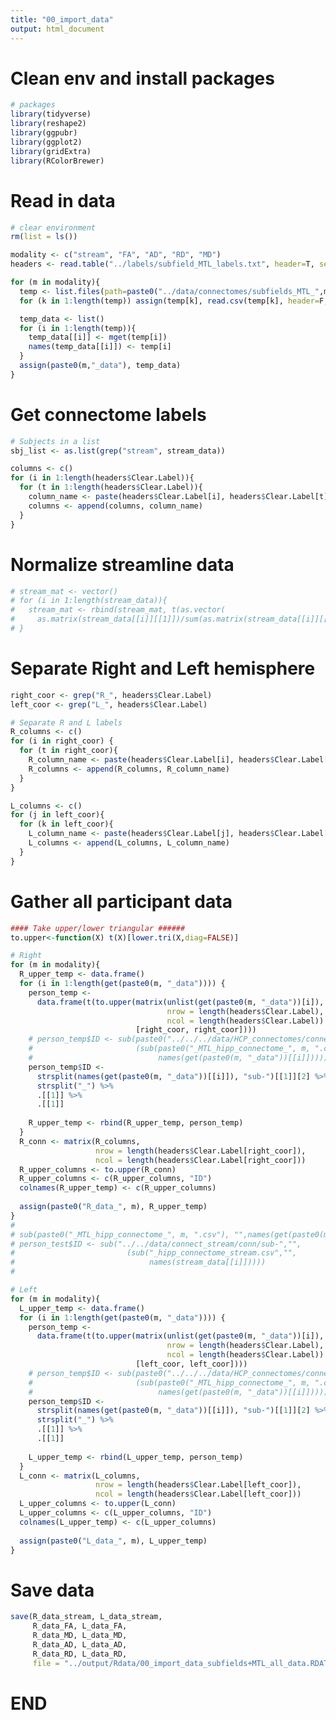 ```yaml
---
title: "00_import_data"
output: html_document
---
```


# Clean env and install packages
```r
# packages
library(tidyverse)
library(reshape2)
library(ggpubr)
library(ggplot2)
library(gridExtra)
library(RColorBrewer)
```

# Read in data
```r
# clear environment
rm(list = ls())

modality <- c("stream", "FA", "AD", "RD", "MD")
headers <- read.table("../labels/subfield_MTL_labels.txt", header=T, sep="")

for (m in modality){
  temp <- list.files(path=paste0("../data/connectomes/subfields_MTL_",m), pattern="*.csv", recursive = T, full.names = T)
  for (k in 1:length(temp)) assign(temp[k], read.csv(temp[k], header=F, sep=","))

  temp_data <- list()
  for (i in 1:length(temp)){
    temp_data[[i]] <- mget(temp[i])
    names(temp_data[[i]]) <- temp[i]
  }
  assign(paste0(m,"_data"), temp_data)
}
```

# Get connectome labels
```r
# Subjects in a list
sbj_list <- as.list(grep("stream", stream_data))

columns <- c()
for (i in 1:length(headers$Clear.Label)){
  for (t in 1:length(headers$Clear.Label)){
    column_name <- paste(headers$Clear.Label[i], headers$Clear.Label[t], sep="/")
    columns <- append(columns, column_name)
  }
}
```

# Normalize streamline data
```r
# stream_mat <- vector()
# for (i in 1:length(stream_data)){
#   stream_mat <- rbind(stream_mat, t(as.vector(
#     as.matrix(stream_data[[i]][[1]])/sum(as.matrix(stream_data[[i]][[1]])))))
# }
```

# Separate Right and Left hemisphere
```r
right_coor <- grep("R_", headers$Clear.Label)
left_coor <- grep("L_", headers$Clear.Label)

# Separate R and L labels
R_columns <- c()
for (i in right_coor) {
  for (t in right_coor){
    R_column_name <- paste(headers$Clear.Label[i], headers$Clear.Label[t], sep="/")
    R_columns <- append(R_columns, R_column_name)
  }
}

L_columns <- c()
for (j in left_coor){
  for (k in left_coor){
    L_column_name <- paste(headers$Clear.Label[j], headers$Clear.Label[k], sep="/")
    L_columns <- append(L_columns, L_column_name)
  }
}
```

# Gather all participant data
```r
#### Take upper/lower triangular ######
to.upper<-function(X) t(X)[lower.tri(X,diag=FALSE)]

# Right 
for (m in modality){
  R_upper_temp <- data.frame()
  for (i in 1:length(get(paste0(m, "_data")))) {
    person_temp <-
      data.frame(t(to.upper(matrix(unlist(get(paste0(m, "_data"))[i]), 
                                   nrow = length(headers$Clear.Label),
                                   ncol = length(headers$Clear.Label))
                            [right_coor, right_coor])))
    # person_temp$ID <- sub(paste0("../../../data/HCP_connectomes/connect_hipp+MTL_", m, "/sub-"),"",
    #                       (sub(paste0("_MTL_hipp_connectome_", m, ".csv"),"",
    #                            names(get(paste0(m, "_data"))[[i]]))))
    person_temp$ID <- 
      strsplit(names(get(paste0(m, "_data"))[[i]]), "sub-")[[1]][2] %>%
      strsplit("_") %>%
      .[[1]] %>%
      .[[1]]
    
    R_upper_temp <- rbind(R_upper_temp, person_temp)
  }
  R_conn <- matrix(R_columns,
                   nrow = length(headers$Clear.Label[right_coor]),
                   ncol = length(headers$Clear.Label[right_coor]))
  R_upper_columns <- to.upper(R_conn)
  R_upper_columns <- c(R_upper_columns, "ID")
  colnames(R_upper_temp) <- c(R_upper_columns)
  
  assign(paste0("R_data_", m), R_upper_temp)
}
# 
# sub(paste0("_MTL_hipp_connectome_", m, ".csv"), "",names(get(paste0(m, "_data"))[[i]]))
# person_test$ID <- sub("../../data/connect_stream/conn/sub-","",
#                         (sub("_hipp_connectome_stream.csv","",
#                              names(stream_data[[i]]))))
# 

# Left
for (m in modality){
  L_upper_temp <- data.frame()
  for (i in 1:length(get(paste0(m, "_data")))) {
    person_temp <-
      data.frame(t(to.upper(matrix(unlist(get(paste0(m, "_data"))[i]), 
                                   nrow = length(headers$Clear.Label),
                                   ncol = length(headers$Clear.Label))
                            [left_coor, left_coor])))
    # person_temp$ID <- sub(paste0("../../../data/HCP_connectomes/connect_hipp+MTL_", m, "/sub-"),"",
    #                       (sub(paste0("_MTL_hipp_connectome_", m, ".csv"),"",
    #                            names(get(paste0(m, "_data"))[[i]]))))
    person_temp$ID <- 
      strsplit(names(get(paste0(m, "_data"))[[i]]), "sub-")[[1]][2] %>%
      strsplit("_") %>%
      .[[1]] %>%
      .[[1]]
        
    L_upper_temp <- rbind(L_upper_temp, person_temp)
  }
  L_conn <- matrix(L_columns,
                   nrow = length(headers$Clear.Label[left_coor]),
                   ncol = length(headers$Clear.Label[left_coor]))
  L_upper_columns <- to.upper(L_conn)
  L_upper_columns <- c(L_upper_columns, "ID")
  colnames(L_upper_temp) <- c(L_upper_columns)
  
  assign(paste0("L_data_", m), L_upper_temp)
}
```

# Save data
```r
save(R_data_stream, L_data_stream,
     R_data_FA, L_data_FA,
     R_data_MD, L_data_MD,
     R_data_AD, L_data_AD,
     R_data_RD, L_data_RD,
     file = "../output/Rdata/00_import_data_subfields+MTL_all_data.RDATA")
```


# END #